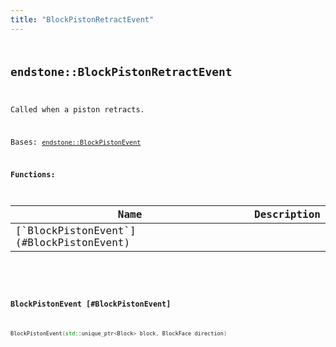 ```yaml
---
title: "BlockPistonRetractEvent"
---
```


## <code className="doc-symbol doc-symbol-class"/> endstone::BlockPistonRetractEvent

Called when a piston retracts.


Bases: [`endstone::BlockPistonEvent`](block_piston_event)
















**Functions:**

<table>
<thead>
   <tr>
      <th>Name</th>
      <th>Description</th>
   </tr>
</thead>
<tbody>
<tr key="classendstone_1_1_block_piston_retract_event_1a4045e305bbfc65226b898f11a7ec8389">
    <td>[`BlockPistonEvent`](#BlockPistonEvent)</td>
    <td></td>
</tr>
</tbody>
</table>

### <code className="doc-symbol doc-symbol-function"/> BlockPistonEvent [#BlockPistonEvent]

```cpp
BlockPistonEvent(std::unique_ptr<Block> block, BlockFace direction)
```